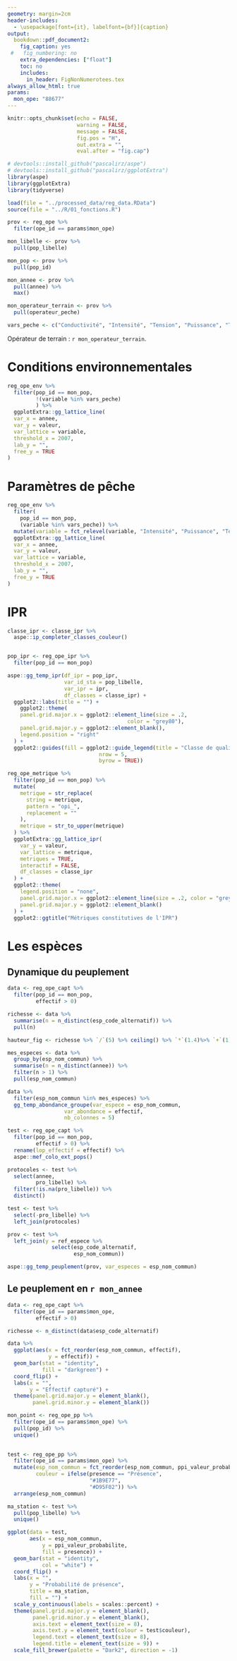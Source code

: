 ```yaml
---
geometry: margin=2cm
header-includes:
  - \usepackage[font={it}, labelfont={bf}]{caption}
output:
  bookdown::pdf_document2:
    fig_caption: yes
 #   fig_numbering: no
    extra_dependencies: ["float"]
    toc: no
    includes:
      in_header: FigNonNumerotees.tex
always_allow_html: true
params:
  mon_ope: "88677"
---
```


```r
knitr::opts_chunk$set(echo = FALSE,
                      warning = FALSE,
                      message = FALSE,
                      fig.pos = "H",
                      out.extra = "",
                      eval.after = "fig.cap")
```




```r
# devtools::install_github("pascalirz/aspe")
# devtools::install_github("pascalirz/ggplotExtra")
library(aspe)
library(ggplotExtra)
library(tidyverse)

load(file = "../processed_data/reg_data.RData")
source(file = "../R/01_fonctions.R")
```

```r
prov <- reg_ope %>% 
  filter(ope_id == params$mon_ope)

mon_libelle <- prov %>% 
  pull(pop_libelle)

mon_pop <- prov %>% 
  pull(pop_id)

mon_annee <- prov %>% 
  pull(annee) %>% 
  max()

mon_operateur_terrain <- prov %>% 
  pull(operateur_peche)

vars_peche <- c("Conductivité", "Intensité", "Tension", "Puissance", "Temps de pêche")
```

Opérateur de terrain : `r mon_operateur_terrain`.

# Conditions environnementales

```r
reg_ope_env %>% 
  filter(pop_id == mon_pop,
         !(variable %in% vars_peche)
         ) %>% 
  ggplotExtra::gg_lattice_line(
  var_x = annee,
  var_y = valeur,
  var_lattice = variable,
  threshold_x = 2007,
  lab_y = "",
  free_y = TRUE
)
```

# Paramètres de pêche


```r

reg_ope_env %>% 
  filter(
    pop_id == mon_pop,
    (variable %in% vars_peche)) %>% 
  mutate(variable = fct_relevel(variable, "Intensité", "Puissance", "Tension")) %>% 
  ggplotExtra::gg_lattice_line(
  var_x = annee,
  var_y = valeur,
  var_lattice = variable,
  threshold_x = 2007,
  lab_y = "",
  free_y = TRUE
)
```

# IPR

```r
classe_ipr <- classe_ipr %>%
  aspe::ip_completer_classes_couleur()


pop_ipr <- reg_ope_ipr %>%
  filter(pop_id == mon_pop)

aspe::gg_temp_ipr(df_ipr = pop_ipr,
                  var_id_sta = pop_libelle,
                  var_ipr = ipr,
                  df_classes = classe_ipr) +
  ggplot2::labs(title = "") +
    ggplot2::theme(
    panel.grid.major.x = ggplot2::element_line(size = .2,
                                      color = "grey80"),
    panel.grid.major.y = ggplot2::element_blank(),
    legend.position = "right"
  ) +
  ggplot2::guides(fill = ggplot2::guide_legend(title = "Classe de qualité",
                             nrow = 5,
                             byrow = TRUE))
```

```r
reg_ope_metrique %>%
  filter(pop_id == mon_pop) %>%
  mutate(
    metrique = str_replace(
      string = metrique,
      pattern = "opi_",
      replacement = ""
    ),
    metrique = str_to_upper(metrique)
  ) %>%
  ggplotExtra::gg_lattice_ipr(
    var_y = valeur,
    var_lattice = metrique,
    metriques = TRUE,
    interactif = FALSE,
    df_classes = classe_ipr
  ) +
  ggplot2::theme(
    legend.position = "none",
    panel.grid.major.x = ggplot2::element_line(size = .2, color = "grey80"),
    panel.grid.major.y = ggplot2::element_blank()
  ) +
  ggplot2::ggtitle("Métriques constitutives de l'IPR")
```

# Les espèces

## Dynamique du peuplement

```r
data <- reg_ope_capt %>%
  filter(pop_id == mon_pop,
         effectif > 0)

richesse <- data %>% 
  summarise(n = n_distinct(esp_code_alternatif)) %>% 
  pull(n)

hauteur_fig <- richesse %>% `/`(5) %>% ceiling() %>% `*`(1.4)%>% `+`(1) %>% min(13.5)
```


```r
mes_especes <- data %>% 
  group_by(esp_nom_commun) %>% 
  summarise(n = n_distinct(annee)) %>% 
  filter(n > 1) %>% 
  pull(esp_nom_commun)

data %>% 
  filter(esp_nom_commun %in% mes_especes) %>% 
  gg_temp_abondance_groupe(var_espece = esp_nom_commun,
                  var_abondance = effectif,
                  nb_colonnes = 5)
```

```r
test <- reg_ope_capt %>% 
  filter(pop_id == mon_pop,
         effectif > 0) %>% 
  rename(lop_effectif = effectif) %>% 
  aspe::mef_colo_ext_pops()

protocoles <- test %>% 
  select(annee,
         pro_libelle) %>% 
  filter(!is.na(pro_libelle)) %>% 
  distinct()

test <- test %>% 
  select(-pro_libelle) %>% 
  left_join(protocoles)

prov <- test %>% 
  left_join(y = ref_espece %>% 
              select(esp_code_alternatif,
                     esp_nom_commun))

aspe::gg_temp_peuplement(prov, var_especes = esp_nom_commun)
```


## Le peuplement en `r mon_annee`

```r
data <- reg_ope_capt %>%
  filter(ope_id == params$mon_ope,
         effectif > 0)

richesse <- n_distinct(data$esp_code_alternatif)
```


```r
data %>% 
  ggplot(aes(x = fct_reorder(esp_nom_commun, effectif),
             y = effectif)) +
  geom_bar(stat = "identity",
           fill = "darkgreen") +
  coord_flip() +
  labs(x = "",
       y = "Effectif capturé") +
  theme(panel.grid.major.y = element_blank(),
        panel.grid.minor.y = element_blank())
```


```r
mon_point <- reg_ope_pp %>%
  filter(ope_id == params$mon_ope) %>%
  pull(pop_id) %>%
  unique()
   

test <- reg_ope_pp %>%
  filter(ope_id == params$mon_ope) %>%
  mutate(esp_nom_commun = fct_reorder(esp_nom_commun, ppi_valeur_probabilite),
         couleur = ifelse(presence == "Présence",
                          "#1B9E77",
                          "#D95F02")) %>%
  arrange(esp_nom_commun)

ma_station <- test %>%
  pull(pop_libelle) %>%
  unique()
```

```r
ggplot(data = test,
       aes(x = esp_nom_commun,
           y = ppi_valeur_probabilite,
           fill = presence)) +
  geom_bar(stat = "identity",
           col = "white") +
  coord_flip() +
  labs(x = "",
       y = "Probabilité de présence",
       title = ma_station,
       fill = "") +
  scale_y_continuous(labels = scales::percent) +
  theme(panel.grid.major.y = element_blank(),
        panel.grid.minor.y = element_blank(),
        axis.text = element_text(size = 8),
        axis.text.y = element_text(colour = test$couleur),
        legend.text = element_text(size = 8),
        legend.title = element_text(size = 9)) +
  scale_fill_brewer(palette = "Dark2", direction = -1)
```



